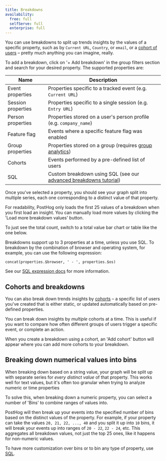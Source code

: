 ```yaml
---
title: Breakdowns
availability:
  free: full
  selfServe: full
  enterprise: full
---
```



You can use breakdowns to split up trends insights by the values of a specific property, such as by `Current URL`, `Country`, or `email`, or a [cohort of users](#break-down-by-cohort) – pretty much anything you can imagine, really.

To add a breakdown, click on '+ Add breakdown' in the group filters section and search for your desired property. The supported properties are: 

| Name                   | Description                                                                             |
| ---------------------- | --------------------------------------------------------------------------------------- |
| Event properties       | Properties specific to a tracked event (e.g. `Current URL`)                             |
| Session properties     | Properties specific to a single session (e.g. `Entry URL`)                              |
| Person properties      | Properties stored on a user's person profile (e.g. `company_name`)                      |
| Feature flag           | Events where a specific feature flag was enabled                                        |
| Group properties       | Properties stored on a group (requires [group analytics](/docs/product-analytics/group-analytics)) |
| Cohorts                | Events performed by a pre-defined list of users                                   |
| SQL                    | Custom breakdown using SQL (see our [advanced breakdowns tutorial](/tutorials/hogql-breakdowns)) |

Once you've selected a property, you should see your graph split into multiple series, each one corresponding to a distinct value of that property.

<ProductScreenshot
    imageLight = {breakdownGraphLight} 
    imageDark = {breakdownGraphDark}
    classes="rounded"
    alt="Graph of an insight broken down by a property"
/>

For readability, PostHog only loads the first 25 values of a breakdown when you first load an insight. You can manually load more values by clicking the 'Load more breakdown values' button.

To just see the total count, switch to a total value bar chart or table like the one below.

<ProductScreenshot
    imageLight = {breakdownBarsLight} 
    imageDark = {breakdownBarsDark}
    classes="rounded"
    alt="Sample breakdown bar chart"
/>

Breakdowns support up to 3 properties at a time, unless you use SQL. To breakdown by the combination of browser and operating system, for example, you can use the following expression:

```
concat(properties.$browser, ' - ', properties.$os)
```

See our [SQL expression docs](/docs/sql/expressions) for more information.

## Cohorts and breakdowns

You can also break down trends insights by [cohorts](/docs/data/cohorts) – a specific list of users you've created that is either static, or updated automatically based on pre-defined properties.

You can break down insights by _multiple_ cohorts at a time. This is useful if you want to compare how often different groups of users trigger a specific event, or complete an action.

When you create a breakdown using a cohort, an 'Add cohort' button will appear where you can add more cohorts to your breakdown.

## Breaking down numerical values into bins

When breaking down based on a string value, your graph will be split up with separate series for _every distinct value_ of that property. This works well for text values, but it's often too granular when trying to analyze numeric or time properties 

To solve this, when breaking down a numeric property, you can select a number of 'Bins' to combine ranges of values into.

<ProductScreenshot
    imageLight = {breakdownIntoBinsLight} 
    imageDark = {breakdownIntoBinsDark}
    classes="rounded"
    alt="Breaking down into 10 bins"
/>

PostHog will then break up your events into the specified number of bins based on the distinct values of the property. For example, if your property can take the values `20, 21, 22, ..., 40` and you split it up into `10` bins, it will break your events up into ranges of `20 - 22`, `22 - 24`, etc. This aggregates all breakdown values, not just the top 25 ones, like it happens for non-numeric values.

To have more customization over bins or to bin any type of property, use [SQL](/tutorials/hogql-breakdowns#bin-events).
